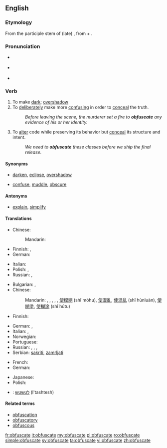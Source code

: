 {{was wotd|2007|July|6}}
==English==

===Etymology===
From the participle stem of (late) {{etyl|la}} {{term|obfuscare}}, from {{term|ob-}} + {{term|fuscare||darken}}.

===Pronunciation===
* {{a|UK}} {{IPA|/ˈɒbfʌskeɪt/|/ˈɒbfəskeɪt/}}
* {{a|US}} {{IPA|/ˈɑːbfʌskeɪt/|/ˈɑːbfəskeɪt/}}
* {{audio|en-us-obfuscate.ogg|Audio (US)}}

===Verb===
{{en-verb|obfuscat|ing}}

# To make [[dark]]; [[overshadow]]
# To [[deliberately]] make more [[confusing]] in order to [[conceal]] the truth.
#: ''Before leaving the scene, the murderer set a fire to '''obfuscate''' any evidence of his or her identity.''
# {{computing}} To [[alter]] code while preserving its behavior but [[conceal]] its structure and intent.
#: ''We need to '''obfuscate''' these classes before we ship the final release.''

====Synonyms====
* {{sense|to make dark}} [[darken]], [[eclipse]], [[overshadow]]
* {{sense|to deliberately make more confusing}} [[confuse]], [[muddle]], [[obscure]]

====Antonyms====
* {{sense|to deliberately make less confusing}} [[explain]], [[simplify]]

====Translations====
{{trans-top|make dark}}
* Chinese:
*: Mandarin: {{t|cmn|弄暗|tr=nòng'àn|sc=Hani}}
* Finnish: {{t-|fi|varjostaa}}, {{t-|fi|pimentää}}
* German: {{t-|de|verfinstern}}
{{trans-mid}}
* Italian: {{t-|it|ottenebrare}}
* Polish: {{t|pl|zaciemniać}}, {{t|pl|zaciemnić}}
* Russian: {{t|ru|затемнять|tr=zatemnját'}} {{impf}}, {{t|ru|затемнить|tr=zatemnít'}} {{pf}}
{{trans-bottom}}

{{trans-top|make confusing}}
* Bulgarian: {{t+|bg|обърквам}}, {{t+|bg|смущавам}}
* Chinese:
*: Mandarin: {{t-|cmn|混淆|tr=hùnxiáo|sc=Hani}}, {{t|cmn|弄亂|sc=Hani}}, {{t|cmn|弄乱|tr=nòngluàn|sc=Hani}}, {{t|cmn|搞亂|sc=Hani}}, {{t|cmn|搞乱|tr=gǎoluàn|sc=Hani}}, [[使]][[模糊]] (shǐ móhu), [[使]][[混亂]], [[使]][[混乱]] (shǐ hùnluàn), [[使]][[糊塗]], [[使]][[糊涂]] (shǐ hútu)
* Finnish: {{t+|fi|peittää}}
{{trans-mid}}
* German: {{t-|de|verdunkeln}}, {{t+|de|verschleiern}}
* Italian: {{t-|it|offuscare}}, {{t-|it|ottenebrare}}
* Norwegian: {{t|no|forkludre}}
* Portuguese: {{t+|pt|ofuscar}}
* Russian: {{t|ru|запутывать|tr=zapútyvat'}} {{impf}}, {{t|ru|запутать|tr=zapútat'}} {{pf}}, {{t|ru|сбивать с толку|tr=sbivát' s tólku}} {{impf}}, {{t|ru|сбить с толку|tr=sbit' s tólku}} {{pf}}
* Serbian: [[sakriti]], [[zamrljati]]
{{trans-bottom}}

{{trans-top|alter code}}
* French: {{t+|fr|obscurcir}}
* German: {{t-|de|obfuskieren}}
{{trans-mid}}
* Japanese: {{t|ja|難読化する|tr=なんどくかする, nandokuka suru|sc=Jpan}}
* Polish: {{t|pl|zaciemniać}}
{{trans-bottom}}

{{checktrans-top}}
* {{ttbc|Hebrew}}: [[לטשטש]] (l'tashtesh)
{{checktrans-bottom}}

====Related terms====
* [[obfuscation]]
* [[obfuscatory]]
* [[obfuscous]]

[[fr:obfuscate]]
[[it:obfuscate]]
[[my:obfuscate]]
[[pl:obfuscate]]
[[ro:obfuscate]]
[[simple:obfuscate]]
[[sv:obfuscate]]
[[ta:obfuscate]]
[[vi:obfuscate]]
[[zh:obfuscate]]